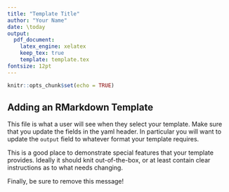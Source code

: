 ```yaml
---
title: "Template Title"
author: "Your Name"
date: \today
output: 
  pdf_document:
    latex_engine: xelatex
    keep_tex: true
    template: template.tex
fontsize: 12pt
---
```


```r
knitr::opts_chunk$set(echo = TRUE)
```

## Adding an RMarkdown Template

This file is what a user will see when they select your template. Make sure that you update the fields in the yaml header. In particular you will want to update the `output` field to whatever format your template requires.

This is a good place to demonstrate special features that your template provides. Ideally it should knit out-of-the-box, or at least contain clear instructions as to what needs changing.

Finally, be sure to remove this message!
